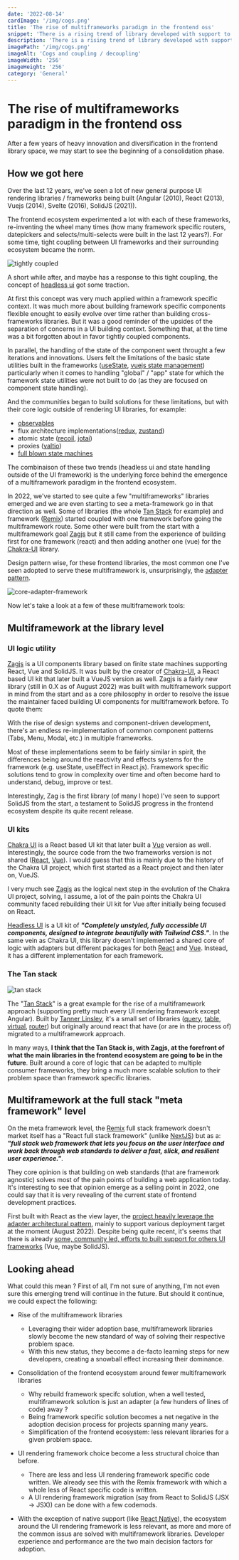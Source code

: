 ```yaml
---
date: '2022-08-14'
cardImage: '/img/cogs.png'
title: 'The rise of multiframeworks paradigm in the frontend oss'
snippet: 'There is a rising trend of library developed with support to many UI frameworks in the frontend ecosystem. This post acknowledge it and try to explore what it means for the future of frontend development.'
description: 'There is a rising trend of library developed with support to many UI frameworks in the frontend ecosystem. This post acknowledge it and try to explore what it means for the future of frontend development.'
imagePath: '/img/cogs.png'
imageAlt: 'Cogs and coupling / decoupling'
imageWidth: '256'
imageHeight: '256'
category: 'General'
---
```



# The rise of multiframeworks paradigm in the frontend oss

<PostIntro date='August 14th 2022' category='General' />

After a few years of heavy innovation and diversification in the frontend library space, we may start to see the beginning of a consolidation phase.

## How we got here

Over the last 12 years, we've seen a lot of new general purpose UI rendering libraries / frameworks being built (Angular (2010), React (2013), Vuejs (2014), Svelte (2016), SolidJS (2021)).

The frontend ecosystem experimented a lot with each of these frameworks, re-inventing the wheel many times (how many framework specific routers, datepickers and selects/multi-selects were built in the last 12 years?).
For some time, tight coupling between UI frameworks and their surrounding ecosystem became the norm.

![tightly coupled](/img/tight-coupling-framework-lib.png)

A short while after, and maybe has a response to this tight coupling, the concept of [headless ui](https://www.merrickchristensen.com/articles/headless-user-interface-components/) got some traction.

At first this concept was very much applied within a framework specific context.
It was much more about building framework specific components flexible enought to easily evolve over time rather than building cross-frameworks libraries.
But it was a good reminder of the upsides of the separation of concerns in a UI building context. Something that, at the time was a bit forgotten about in favor tightly coupled components.

In parallel, the handling of the state of the component went throught a few iterations and innovations.
Users felt the limitations of the basic state utilities built in the frameworks ([useState](https://reactjs.org/docs/hooks-reference.html#usestate), [vuejs state management](https://vuejs.org/guide/scaling-up/state-management.html)) particularly when it comes to handling "global" / "app" state for which the framework state utilities were not built to do (as they are focused on component state handling).

And the communities began to build solutions for these limitations, but with their core logic outside of rendering UI libraries, for example:

- [observables](https://rxjs.dev/)
- flux architecture implementations([redux](https://redux.js.org/), [zustand](https://github.com/pmndrs/zustand))
- atomic state ([recoil](https://recoiljs.org/fr/), [jotai](https://jotai.org/))
- proxies ([valtio](https://github.com/pmndrs/valtio))
- [full blown state machines](https://xstate.js.org/)

The combinaison of these two trends (headless ui and state handling outside of the UI framework) is the underlying force behind the emergence of a multiframework paradigm in the frontend ecosystem.

In 2022, we've started to see quite a few "multiframeworks" libraries emerged and we are even starting to see a meta-framework go in that direction as well.
Some of libraries (the whole [Tan Stack](https://tanstack.com/) for example) and framework ([Remix](https://remix.run/)) started coupled with one framework before going the multiframework route.
Some other were built from the start with a multiframework goal [Zagjs](https://zagjs.com/) but it still came from the experience of building first for one framework (react) and then adding another one (vue) for the [Chakra-UI](https://chakra-ui.com/) library.

Design pattern wise, for these frontend libraries, the most common one I've seen adopted to serve these multiframework is, unsurprisingly, the [adapter pattern](https://en.wikipedia.org/wiki/Adapter_pattern).

![core-adapter-framework](/img/core-adapters-consumers.png)

Now let's take a look at a few of these multiframework tools:

## Multiframework at the library level

### UI logic utility

[Zagjs](https://zagjs.com/) is a UI components library based on finite state machines supporting React, Vue and SolidJS. It was built by the creator of [Chakra-UI](https://chakra-ui.com/), a React based UI kit that later built a VueJS version as well.
Zagjs is a fairly new library (still in 0.X as of August 2022) was built with multiframework support in mind from the start and as a core philosophy in order to resolve the issue the maintainer faced building UI components for multiframework before.
To quote them:

<Callout flexDir="column">
With the rise of design systems and component-driven development, there's an endless re-implementation of common component patterns (Tabs, Menu, Modal, etc.) in multiple frameworks.

Most of these implementations seem to be fairly similar in spirit, the differences being around the reactivity and effects systems for the framework (e.g. useState, useEffect in React.js). Framework specific solutions tend to grow in complexity over time and often become hard to understand, debug, improve or test.

</Callout>

Interestingly, Zag is the first library (of many I hope) I've seen to support SolidJS from the start, a testament to SolidJS progress in the frontend ecosystem despite its quite recent release.

### UI kits

[Chakra UI](https://chakra-ui.com/) is a React based UI kit that later built a [Vue](https://vue.chakra-ui.com/) version as well.
Interestingly, the source code from the two frameworks version is not shared ([React](https://github.com/chakra-ui/chakra-ui), [Vue](https://github.com/chakra-ui/chakra-ui-vue)).
I would guess that this is mainly due to the history of the Chakra UI project, which first started as a React project and then later on, VueJS.

I very much see [Zagjs](https://zagjs.com/) as the logical next step in the evolution of the Chakra UI project, solving, I assume, a lot of the pain points the Chakra UI community faced rebuilding their UI kit for Vue after initially being focused on React.

[Headless UI](https://headlessui.com/) is a UI kit of **_"Completely unstyled, fully accessible UI components, designed to integrate beautifully with Tailwind CSS."_**.
In the same vein as Chakra UI, this library doesn't implemented a shared core of logic with adapters but different packages for both [React](https://github.com/tailwindlabs/headlessui/tree/main/packages/%40headlessui-react) and [Vue](https://github.com/tailwindlabs/headlessui/tree/main/packages/%40headlessui-vue).
Instead, it has a different implementation for each framework.

### The Tan stack

![tan stack](/img/tan-stack.png)

The "[Tan Stack](https://tanstack.com/)" is a great example for the rise of a multiframework approach (supporting pretty much every UI rendering framework except Angular).
Built by [Tanner Linsley](https://twitter.com/tannerlinsley), it's a small set of libraries ([query](https://tanstack.com/query/v4), [table](https://tanstack.com/table/v8), [virtual](https://tanstack.com/virtual/v3), [router](https://tanstack.com/router/v4)) but originally around react that have (or are in the process of) migrated to a multiframework approach.

In many ways, **I think that the Tan Stack is, with Zagjs, at the forefront of what the main libraries in the frontend ecosystem are going to be in the future**.
Built around a core of logic that can be adapted to multiple consumer frameworks, they bring a much more scalable solution to their problem space than framework specific libraries.

## Multiframework at the full stack "meta framework" level

On the meta framework level, the [Remix](https://remix.run/) full stack framework doesn't market itself has a "React full stack framework" (unlike [NextJS](https://nextjs.org/)) but as a:
**_"full stack web framework that lets you focus on the user interface and work back through web standards to deliver a fast, slick, and resilient user experience."_**.

They core opinion is that building on web standards (that are framework agnostic) solves most of the pain points of building a web application today.
It's interesting to see that opinion emerge as a selling point in 2022, one could say that it is very revealing of the current state of frontend development practices.

First built with React as the view layer, the [project heavily leverage the adapter architectural pattern](https://github.com/remix-run/remix/tree/main/packages), mainly to support various deployment target at the moment (August 2022).
Despite being quite recent, it's seems that there is already [some, community led, efforts to built support for others UI frameworks](https://twitter.com/ryanflorence/status/1529438363341639680) (Vue, maybe SolidJS).

## Looking ahead

What could this mean ?
First of all, I'm not sure of anything, I'm not even sure this emerging trend will continue in the future.
But should it continue, we could expect the following:

- Rise of the multiframework libraries

  - Leveraging their wider adoption base, multiframework libraries slowly become the new standard of way of solving their respective problem space.
  - With this new status, they become a de-facto learning steps for new developers, creating a snowball effect increasing their dominance.

- Consolidation of the frontend ecosystem around fewer multiframework libraries

  - Why rebuild framework specifc solution, when a well tested, multiframework solution is just an adapter (a few hunders of lines of code) away ?
  - Being framework specific solution becomes a net negative in the adoption decision process for projects spanning many years.
  - Simplification of the frontend ecosystem: less relevant libraries for a given problem space.

- UI rendering framework choice become a less structural choice than before.

  - There are less and less UI rendering framework specific code written. We already see this with the Remix framework with which a whole less of React specific code is written.
  - A UI rendering framework migration (say from React to SolidJS (JSX -> JSX)) can be done with a few codemods.

- With the exception of native support (like [React Native](https://reactnative.dev/)), the ecosystem around the UI rendering framework is less relevant, as more and more of the common issus are solved with multiframework libraries. Developer experience and performance are the two main decision factors for adoption.
